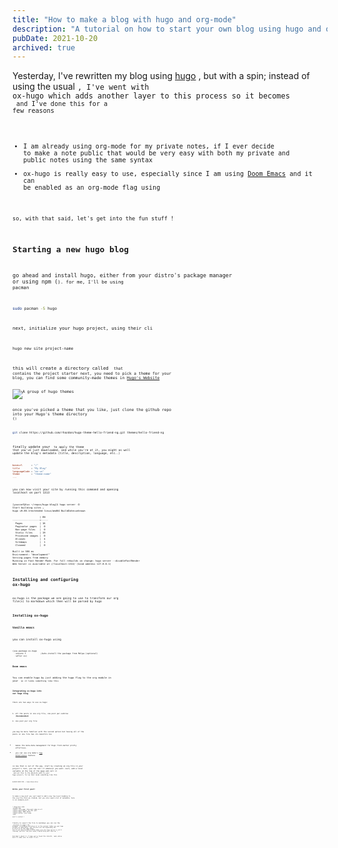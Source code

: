 ```yaml
---
title: "How to make a blog with hugo and org-mode"
description: "A tutorial on how to start your own blog using hugo and org mode"
pubDate: 2021-10-20
archived: true
---
```


<span class="leadin">Yesterday, I've rewritten my blog using [hugo](https://gohugo.io/)</span> , but with a spin; instead of using the usual <Code code="markdown -> hugo -> html" />, I've went with ox-hugo which adds another layer to this process so it becomes <Code code="org -> markdow -> hugo -> html"/> and I've done this for a few reasons

-   I am already using org-mode for my private notes, if I ever decide to make a note public that would be very easy with both my private and public notes using the same syntax
-   ox-hugo is really easy to use, especially since I am using [Doom Emacs](https://github.com/hlissner/doom-emacs) and it can be enabled as an org-mode flag using <Code code="(org +hugo)"/>

so, with that said, let's get into the fun stuff !


## Starting a new hugo blog

go ahead and install hugo, either from your distro's package manager or using npm (<Code code="npm -g hugo-cli"/>). for me, I'll be using pacman

```bash
sudo pacman -S hugo
```

next, initialize your hugo project, using their cli

```bash
hugo new site project-name
```

this will create a directory called <Code code="project-name"/> that contains the project starter
next, you need to pick a theme for your blog, you can find some community-made themes in [Hugo's Website](https://themes.gohugo.io/)

<Img src="/hugo-themes.png" alt="A group of hugo themes" />

once you've picked a theme that you like, just clone the github repo into your Hugo's theme directory (<Code code="project-name/themes" />)

```bash
git clone https://github.com/rhazdon/hugo-theme-hello-friend-ng.git themes/hello-friend-ng
```

finally update your <Code code="config.toml" /> to apply the theme that you've just downloaded, and while you're at it, you might as well update the blog's metadata (title, description, language, etc..)

```toml
baseurl      = "/"
title        = "My Blog"
languageCode = "en-us"
theme        = "theme-name"
...
```

you can now visit your site by running this command and opening localhost on port 1313

```plaintext
[youssef@tux ~/repos/hugo-blog]$ hugo server -D
Start building sites …
hugo v0.88.1+extended linux/amd64 BuildDate=unknown

                   | EN
-------------------+-----
  Pages            | 16
  Paginator pages  |  0
  Non-page files   |  0
  Static files     | 19
  Processed images |  0
  Aliases          |  4
  Sitemaps         |  1
  Cleaned          |  0

Built in 586 ms
Environment: "development"
Serving pages from memory
Running in Fast Render Mode. For full rebuilds on change: hugo server --disableFastRender
Web Server is available at //localhost:1313/ (bind address 127.0.0.1)
```


## Installing and configuring ox-hugo

ox-hugo is the package we are going to use to transform our org file(s) to markdown which then will be parsed by hugo


### Installing ox-hugo


**Vanilla emacs**

you can install ox-hugo using <Code code="use-package"/>

```elisp
(use-package ox-hugo
  :ensure t            ;Auto-install the package from Melpa (optional)
  :after ox)
```


**Doom emacs**

You can enable hugo by just adding the hugo flag to the org module in your <Code code="init.el" /> so it looks something like this <Code code="(org +hugo)" />


### Integrating ox-hugo into our hugo blog

there are two ways to use ox-hugo:

1.  all the posts in one org file, one post per-subtree (**Recommended**)
2.  one post per org file

you may be more familiar with the second option but having all of the posts in one file has its benefits too

-   makes the meta-data management for Hugo front-matter pretty effortless.
-   you can use org mode's [Tag Inheritance](https://orgmode.org/manual/Tag-Inheritance.html) feature

so now that is out of the way, start by creating an org-file in your project's root, you can call it whatever you want. next, add a local variable at the top of the page and call it <Code code="HUGO_BASE_DIR" /> and set this to the absolute path to your hugo project, for me that looks something like this

```plain
#+HUGO_BASE_DIR: ~/repos/hugo-blog
```


### Write your first post!

to make a new post you just need to add a new top-level heading to the org-file that we created, but you also need a bit of metadata. here is an example post:

```plain
* Blog Post name
:properties:
:export_file_name: blog-post-name-in-url
:export_description: my cool post
:export_date: 2021-10-18
:export_author: your name
:end:

post's content !
```

finally to export the file to markdown you can run the <Code code="org-hugo-export-wim-to-md" /> function to export the blogpost to markdown and place it in the content folder in your hugo project
on doom emacs, you can also use the keybinding <kbd>SPC</kbd> <kbd>m</kbd> <kbd>e</kbd> <kbd>H</kbd> <kbd>H</kbd> to do the same thing
now if you open localhost:1313 (make sure the hugo server is still running) you will see your newly created blog post show up !

And that's about it, I hope you've found this helpful, reply below and I'll make sure to check it out.


